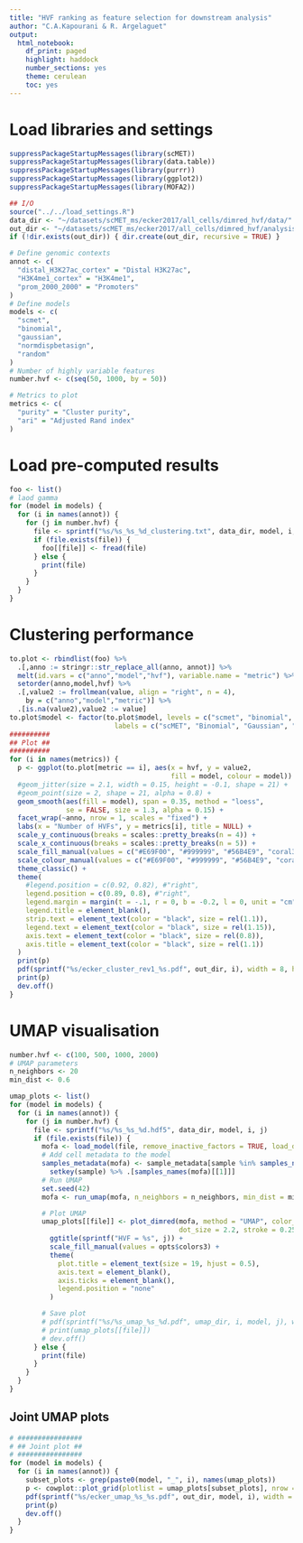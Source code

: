 ```yaml
---
title: "HVF ranking as feature selection for downstream analysis"
author: "C.A.Kapourani & R. Argelaguet"
output: 
  html_notebook:
    df_print: paged
    highlight: haddock
    number_sections: yes
    theme: cerulean
    toc: yes
---
```


# Load libraries and settings
```r
suppressPackageStartupMessages(library(scMET))
suppressPackageStartupMessages(library(data.table))
suppressPackageStartupMessages(library(purrr))
suppressPackageStartupMessages(library(ggplot2))
suppressPackageStartupMessages(library(MOFA2))

## I/O
source("../../load_settings.R")
data_dir <- "~/datasets/scMET_ms/ecker2017/all_cells/dimred_hvf/data/"
out_dir <- "~/datasets/scMET_ms/ecker2017/all_cells/dimred_hvf/analysis/"
if (!dir.exists(out_dir)) { dir.create(out_dir, recursive = TRUE) }

# Define genomic contexts
annot <- c(
  "distal_H3K27ac_cortex" = "Distal H3K27ac",
  "H3K4me1_cortex" = "H3K4me1",
  "prom_2000_2000" = "Promoters"
)
# Define models
models <- c(
  "scmet",
  "binomial",
  "gaussian",
  "normdispbetasign",
  "random"
)
# Number of highly variable features
number.hvf <- c(seq(50, 1000, by = 50))

# Metrics to plot
metrics <- c(
  "purity" = "Cluster purity",
  "ari" = "Adjusted Rand index"
)
```

# Load pre-computed results
```r
foo <- list()
# laod gamma
for (model in models) {
  for (i in names(annot)) {
    for (j in number.hvf) {
      file <- sprintf("%s/%s_%s_%d_clustering.txt", data_dir, model, i, j)
      if (file.exists(file)) {
        foo[[file]] <- fread(file)
      } else {
        print(file)
      }
    }
  }
}
```

# Clustering performance
```r
to.plot <- rbindlist(foo) %>%
  .[,anno := stringr::str_replace_all(anno, annot)] %>%
  melt(id.vars = c("anno","model","hvf"), variable.name = "metric") %>%
  setorder(anno,model,hvf) %>%
  .[,value2 := frollmean(value, align = "right", n = 4), 
    by = c("anno","model","metric")] %>%
  .[is.na(value2),value2 := value]
to.plot$model <- factor(to.plot$model, levels = c("scmet", "binomial", "gaussian", "normdispbetasign", "random"),
                          labels = c("scMET", "Binomial", "Gaussian", "Dispersion norm", "Random"))
##########
## Plot ##
##########
for (i in names(metrics)) {
  p <- ggplot(to.plot[metric == i], aes(x = hvf, y = value2, 
                                        fill = model, colour = model)) +
  #geom_jitter(size = 2.1, width = 0.15, height = -0.1, shape = 21) +
  #geom_point(size = 2, shape = 21, alpha = 0.8) +
  geom_smooth(aes(fill = model), span = 0.35, method = "loess",
              se = FALSE, size = 1.3, alpha = 0.15) +
  facet_wrap(~anno, nrow = 1, scales = "fixed") +
  labs(x = "Number of HVFs", y = metrics[i], title = NULL) +
  scale_y_continuous(breaks = scales::pretty_breaks(n = 4)) +
  scale_x_continuous(breaks = scales::pretty_breaks(n = 5)) +
  scale_fill_manual(values = c("#E69F00", "#999999", "#56B4E9", "coral3", "steelblue4")) +
  scale_colour_manual(values = c("#E69F00", "#999999", "#56B4E9", "coral3", "steelblue4")) +
  theme_classic() +
  theme(
    #legend.position = c(0.92, 0.82), #"right",
    legend.position = c(0.89, 0.8), #"right",
    legend.margin = margin(t = -.1, r = 0, b = -0.2, l = 0, unit = "cm"),
    legend.title = element_blank(),
    strip.text = element_text(color = "black", size = rel(1.1)),
    legend.text = element_text(color = "black", size = rel(1.15)),
    axis.text = element_text(color = "black", size = rel(0.8)),
    axis.title = element_text(color = "black", size = rel(1.1))
  )
  print(p)
  pdf(sprintf("%s/ecker_cluster_rev1_%s.pdf", out_dir, i), width = 8, height = 3.3)
  print(p)
  dev.off()
}
```


# UMAP visualisation
```r
number.hvf <- c(100, 500, 1000, 2000)
# UMAP parameters
n_neighbors <- 20
min_dist <- 0.6

umap_plots <- list()
for (model in models) {
  for (i in names(annot)) {
    for (j in number.hvf) {
      file <- sprintf("%s/%s_%s_%d.hdf5", data_dir, model, i, j)
      if (file.exists(file)) {
        mofa <- load_model(file, remove_inactive_factors = TRUE, load_data = FALSE)
        # Add cell metadata to the model
        samples_metadata(mofa) <- sample_metadata[sample %in% samples_names(mofa)[[1]]] %>%
          setkey(sample) %>% .[samples_names(mofa)[[1]]]
        # Run UMAP
        set.seed(42)
        mofa <- run_umap(mofa, n_neighbors = n_neighbors, min_dist = min_dist)

        # Plot UMAP
        umap_plots[[file]] <- plot_dimred(mofa, method = "UMAP", color_by = "Neuron_type3",
                                          dot_size = 2.2, stroke = 0.25, rasterize = TRUE) +
          ggtitle(sprintf("HVF = %s", j)) +
          scale_fill_manual(values = opts$colors3) +
          theme(
            plot.title = element_text(size = 19, hjust = 0.5),
            axis.text = element_blank(),
            axis.ticks = element_blank(),
            legend.position = "none"
          )

        # Save plot
        # pdf(sprintf("%s/%s_umap_%s_%d.pdf", umap_dir, i, model, j), width = 6, height = 4)
        # print(umap_plots[[file]])
        # dev.off()
      } else {
        print(file)
      }
    }
  }
}
```

## Joint UMAP plots
```r
# ################
# ## Joint plot ##
# ################
for (model in models) {
  for (i in names(annot)) {
    subset_plots <- grep(paste0(model, "_", i), names(umap_plots))
    p <- cowplot::plot_grid(plotlist = umap_plots[subset_plots], nrow = 1, ncol = 4)
    pdf(sprintf("%s/ecker_umap_%s_%s.pdf", out_dir, model, i), width = 16, height = 4)
    print(p)
    dev.off()
  }
}
```

